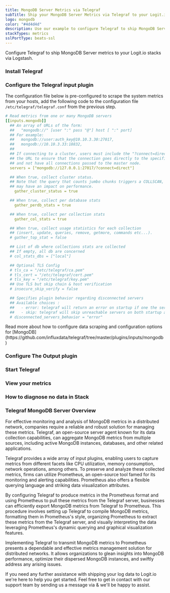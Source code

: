 ```yaml
---
title: MongoDB Server Metrics via Telegraf
subTitle: Ship your MongoDB Server Metrics via Telegraf to your Logit.io Stack
logo: mongodb
color: "#4d4d4d"
description: Use our example to configure Telegraf to ship MongoDB Server metrics to Logit.io. Configure Telegraf to send MongoDB Server metrics to Logstash or Elastic.
stackTypes: metrics
sslPortType: beats-ssl
---
```


Configure Telegraf to ship MongoDB Server metrics to your Logit.io stacks via Logstash.

<Steps>

  ### Install Telegraf

  <InstallTelegraf />

  ### Configure the Telegraf input plugin

  The configuration file below is pre-configured to scrape the system metrics from your hosts, add the following code to the configuration file `/etc/telegraf/telegraf.conf` from the previous step.

  ```yaml copy
  # Read metrics from one or many MongoDB servers
  [[inputs.mongodb]]
    ## An array of URLs of the form:
    ##   "mongodb://" [user ":" pass "@"] host [ ":" port]
    ## For example:
    ##   mongodb://user:auth_key@10.10.3.30:27017,
    ##   mongodb://10.10.3.33:18832,
    ##
    ## If connecting to a cluster, users must include the "?connect=direct" in
    ## the URL to ensure that the connection goes directly to the specified node
    ## and not have all connections passed to the master node.
    servers = ["mongodb://127.0.0.1:27017/?connect=direct"]

    ## When true, collect cluster status.
    ## Note that the query that counts jumbo chunks triggers a COLLSCAN, which
    ## may have an impact on performance.
      gather_cluster_status = true

    ## When true, collect per database stats
      gather_perdb_stats = true

    ## When true, collect per collection stats
      gather_col_stats = true

    ## When true, collect usage statistics for each collection
    ## (insert, update, queries, remove, getmore, commands etc...).
    # gather_top_stat = false

    ## List of db where collections stats are collected
    ## If empty, all db are concerned
    # col_stats_dbs = ["local"]

    ## Optional TLS Config
    # tls_ca = "/etc/telegraf/ca.pem"
    # tls_cert = "/etc/telegraf/cert.pem"
    # tls_key = "/etc/telegraf/key.pem"
    ## Use TLS but skip chain & host verification
    # insecure_skip_verify = false

    ## Specifies plugin behavior regarding disconnected servers
    ## Available choices :
    ##   - error: telegraf will return an error on startup if one the servers is unreachable
    ##   - skip: telegraf will skip unreachable servers on both startup and gather
    # disconnected_servers_behavior = "error"
  ```

  <Callout type="info">
    Read more about how to configure data scraping and configuration options for [MongoDB](https://github.com/influxdata/telegraf/tree/master/plugins/inputs/mongodb)
  </Callout>

  ### Configure The Output plugin

  <TelegrafOutputPlugin />

  ### Start Telegraf

  <StartTelegraf />

  ### View your metrics
  <LaunchStack source="MongoDB_Server_Metrics_via_Telegraf" utmMedium="metrics" utmCampaign="telegraf-MongoDB-metrics" />

  ### How to diagnose no data in Stack

  <DiagnoseNoData />

</Steps>

### Telegraf MongoDB Server Overview

For effective monitoring and analysis of MongoDB metrics in a distributed network, companies require a reliable and robust solution for 
managing these metrics. Telegraf, an open-source server agent known for its data collection capabilities, can aggregate MongoDB metrics from 
multiple sources, including active MongoDB instances, databases, and other related applications.

Telegraf provides a wide array of input plugins, enabling users to capture metrics from different facets like CPU utilization, memory 
consumption, network operations, among others. To preserve and analyze these collected metrics, firms can utilize Prometheus, an open-source 
tool famed for its monitoring and alerting capabilities. Prometheus also offers a flexible querying language and striking data visualization 
attributes.

By configuring Telegraf to produce metrics in the Prometheus format and using Prometheus to pull these metrics from the Telegraf server, 
businesses can efficiently export MongoDB metrics from Telegraf to Prometheus. This procedure involves setting up Telegraf to compile MongoDB 
metrics, formatting them in Prometheus's style, organizing Prometheus to extract these metrics from the Telegraf server, and visually 
interpreting the data leveraging Prometheus's dynamic querying and graphical visualization features.

Implementing Telegraf to transmit MongoDB metrics to Prometheus presents a dependable and effective metrics management solution for distributed 
networks. It allows organizations to glean insights into MongoDB performance, optimize their dispersed MongoDB instances, and swiftly address 
any arising issues.

If you need any further assistance with shipping your log data to Logit.io we're here to help you get started. Feel free to get in contact with 
our support team by sending us a message via <IntercomButton text="live chat" /> & we'll be happy to assist.